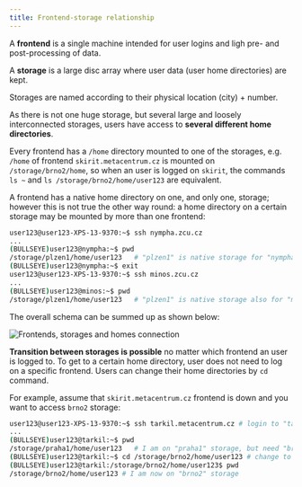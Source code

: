 ```yaml
---
title: Frontend-storage relationship
---
```

A **frontend** is a single machine intended for user logins and ligh pre- and post-processing of data.

A **storage** is a large disc array where user data (user home directories) are kept.

<Callout type="info" title="Storage names">
    Storages are named according to their physical location (city) + number.
</Callout>

As there is not one huge storage, but several large and loosely interconnected storages, users have access to **several different home directories**.

Every frontend has a `/home` directory mounted to one of the storages, e.g. `/home` of frontend `skirit.metacentrum.cz` is mounted on `/storage/brno2/home`, so when an user is logged on `skirit`, the commands `ls ~` and `ls /storage/brno2/home/user123` are equivalent. 

A frontend has a native home directory on one, and only one, storage; however this is not true the other way round: a home directory on a certain storage may be mounted by more than one frontend:

```bash
user123@user123-XPS-13-9370:~$ ssh nympha.zcu.cz 
...
(BULLSEYE)user123@nympha:~$ pwd
/storage/plzen1/home/user123   # "plzen1" is native storage for "nympha" frontend
(BULLSEYE)user123@nympha:~$ exit 
user123@user123-XPS-13-9370:~$ ssh minos.zcu.cz
...
(BULLSEYE)user123@minos:~$ pwd
/storage/plzen1/home/user123   # "plzen1" is native storage also for "minos" frontend
```
The overall schema can be summed up as shown below:

![Frontends, storages and homes connection](/img/meta/computing/infrastructure/frontend-storage-home.jpg)

**Transition between storages is possible** no matter which frontend an user is logged to. To get to a certain home directory, user does not need to log on a specific frontend. Users can change their home directories by `cd` command.

For example, assume that `skirit.metacentrum.cz` frontend is down and you want to access `brno2` storage:
```bash
user123@user123-XPS-13-9370:~$ ssh tarkil.metacentrum.cz # login to "tarkil" instead
...
(BULLSEYE)user123@tarkil:~$ pwd
/storage/praha1/home/user123   # I am on "praha1" storage, but need "brno2"
(BULLSEYE)user123@tarkil:~$ cd /storage/brno2/home/user123 # change to home on "brno2" storage
(BULLSEYE)user123@tarkil:/storage/brno2/home/user123$ pwd 
/storage/brno2/home/user123 # I am now on "brno2" storage 
```

